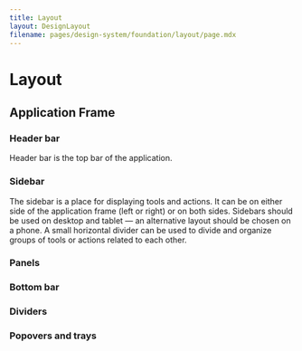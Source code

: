 ```yaml
---
title: Layout
layout: DesignLayout
filename: pages/design-system/foundation/layout/page.mdx
---
```



# Layout

## Application Frame

### Header bar

Header bar is the top bar of the application.

<HeaderBarView />

### Sidebar

The sidebar is a place for displaying tools and actions. It can be on either side of the application frame (left or right) or on both sides. Sidebars should be used on desktop and tablet — an alternative layout should be chosen on a phone. A small horizontal divider can be used to divide and organize groups of tools or actions related to each other.

<SideBarView />

### Panels

### Bottom bar

### Dividers

### Popovers and trays
